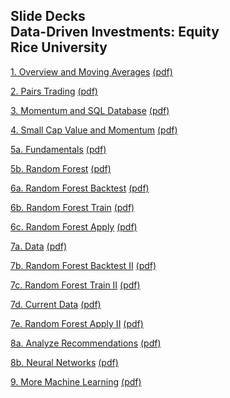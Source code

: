 ## Slide Decks<br>Data-Driven Investments: Equity<br>Rice University<br>


[1. Overview and Moving Averages](01-moving_averages.slides.html){target="_blank"} [(pdf)](pdfs/01-moving_averages.slides.pdf){target="_blank"}

[2. Pairs Trading](02-pairs.slides.html){target="_blank"} [(pdf)](pdfs/02-pairs.slides.pdf){target="_blank"}

[3. Momentum and SQL Database](03-momentum.slides.html){target="_blank"} [(pdf)](pdfs/03-momentum.slides.pdf){target="_blank"}

[4. Small Cap Value and Momentum](04-small_cap_value.slides.html){target="_blank"} [(pdf)](pdfs/04-small_cap_value.slides.pdf){target="_blank"}

[5a. Fundamentals](05a-fundamentals.slides.html){target="_blank"} [(pdf)](pdfs/05a-fundamentals.slides.pdf){target="_blank"}

[5b. Random Forest](05b-random_forest.slides.html){target="_blank"} [(pdf)](pdfs/05b-random_forest.slides.pdf){target="_blank"}

[6a. Random Forest Backtest](06a-random_forest_backtest.slides.html){target="_blank"} [(pdf)](pdfs/06a-random_forest_backtest.slides.pdf){target="_blank"}

[6b. Random Forest Train](06b-random_forest_train.slides.html){target="_blank"} [(pdf)](pdfs/06b-random_forest_train.slides.pdf){target="_blank"}

[6c. Random Forest Apply](06c-random_forest_apply.slides.html){target="_blank"} [(pdf)](pdfs/06c-random_forest_apply.slides.pdf){target="_blank"}

[7a. Data](07a-data.slides.html){target="_blank"} [(pdf)](pdfs/07a-data.slides.pdf){target="_blank"}

[7b. Random Forest Backtest II](07b-random_forest_backtest_ver2.slides.html){target="_blank"} [(pdf)](pdfs/07b-random_forest_backtest_ver2.slides.pdf){target="_blank"}

[7c. Random Forest Train II](07c-random_forest_train_ver2.slides.html){target="_blank"} [(pdf)](pdfs/07c-random_forest_train_ver2.slides.pdf){target="_blank"}

[7d. Current Data](07d-current_data.slides.html){target="_blank"} [(pdf)](pdfs/07d-current_data.slides.pdf){target="_blank"}

[7e. Random Forest Apply II](07e-random_forest_apply_ver2.slides.html){target="_blank"} [(pdf)](pdfs/07e-random_forest_apply_ver2.slides.pdf){target="_blank"}

[8a. Analyze Recommendations](08a-analyze_recommendations.slides.html){target="_blank"} [(pdf)](pdfs/08a-analyze_recommendations.slides.pdf){target="_blank"}

[8b. Neural Networks](08b-neural_networks.slides.html){target="_blank"} [(pdf)](pdfs/08b-neural_networks.slides.pdf){target="_blank"}

[9. More Machine Learning](09_more_ml.slides.html){target="_blank"} [(pdf)](pdfs/09_more_ml.slides.pdf){target="_blank"}
